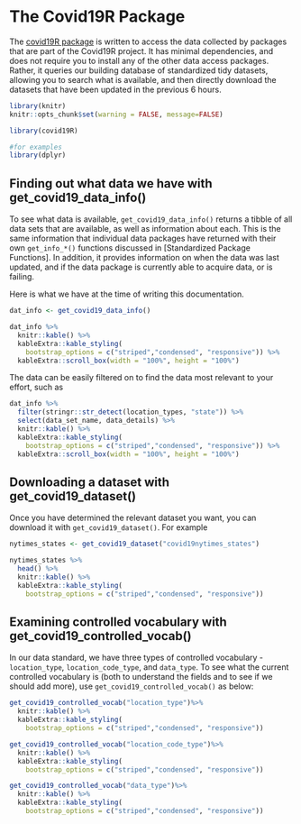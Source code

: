# The Covid19R Package

The [covid19R package](https://github.com/Covid19R/covid19R) is written to access the data collected by packages that are part of the Covid19R project. It has minimal dependencies, and does not require you to install any of the other data access packages. Rather, it queries our building database of standardized tidy datasets, allowing you to search what is available, and then directly download the datasets that have been updated in the previous 6 hours.

```r
library(knitr)
knitr::opts_chunk$set(warning = FALSE, message=FALSE)
```

```r
library(covid19R)

#for examples
library(dplyr)
```

## Finding out what data we have with get_covid19_data_info()

To see what data is available, `get_covid19_data_info()` returns a tibble of all data sets that are available, as well as information about each. This is the same information that individual data packages have returned with their own `get_info_*()` functions discussed in [Standardized Package Functions]. In addition, it provides information on when the data was last updated, and if the data package is currently able to acquire data, or is failing.

Here is what we have at the time of writing this documentation.

```r
dat_info <- get_covid19_data_info() 

dat_info %>%
  knitr::kable() %>%
  kableExtra::kable_styling(
    bootstrap_options = c("striped","condensed", "responsive")) %>%
  kableExtra::scroll_box(width = "100%", height = "100%")
```

The data can be easily filtered on to find the data most relevant to your effort, such as

```r
dat_info %>%
  filter(stringr::str_detect(location_types, "state")) %>%
  select(data_set_name, data_details) %>%
  knitr::kable() %>%
  kableExtra::kable_styling(
    bootstrap_options = c("striped","condensed", "responsive")) %>%
  kableExtra::scroll_box(width = "100%", height = "100%")
```

## Downloading a dataset with get_covid19_dataset()

Once you have determined the relevant dataset you want, you can download it with `get_covid19_dataset()`. For example

```r
nytimes_states <- get_covid19_dataset("covid19nytimes_states")

nytimes_states %>% 
  head() %>%
  knitr::kable() %>%
  kableExtra::kable_styling(
    bootstrap_options = c("striped","condensed", "responsive"))
```

## Examining controlled vocabulary with get_covid19_controlled_vocab()

In our data standard, we have three types of controlled vocabulary - `location_type`, `location_code_type`, and `data_type`. To see what the current controlled vocabulary is (both to understand the fields and to see if we should add more), use `get_covid19_controlled_vocab()` as below:


```r
get_covid19_controlled_vocab("location_type")%>%
  knitr::kable() %>%
  kableExtra::kable_styling(
    bootstrap_options = c("striped","condensed", "responsive"))
```

```r
get_covid19_controlled_vocab("location_code_type")%>%
  knitr::kable() %>%
  kableExtra::kable_styling(
    bootstrap_options = c("striped","condensed", "responsive"))
```

```r
get_covid19_controlled_vocab("data_type")%>%
  knitr::kable() %>%
  kableExtra::kable_styling(
    bootstrap_options = c("striped","condensed", "responsive"))
```